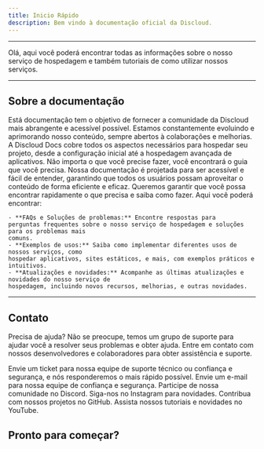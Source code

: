 ```yaml
---
title: Inicio Rápido
description: Bem vindo à documentação oficial da Discloud.
---
```


---

Olá, aqui você poderá encontrar todas as informações sobre o nosso serviço de hospedagem e também tutoriais de como utilizar nossos serviços.

---

## Sobre a documentação

<Accordions>
  <Accordion title="Quais os nossos objetivos?" emote="ClipboardCheck">
    Está documentação tem o objetivo de fornecer a comunidade da Discloud mais abrangente e
    acessível possível. Estamos constantemente evoluindo e aprimorando nosso conteúdo, sempre
    abertos à colaborações e melhorias.
  </Accordion>
  <Accordion title="Qual conteúdo temos?" emote="LibraryBig">
    A Discloud Docs cobre todos os aspectos necessários para hospedar seu projeto, desde a
    configuração inicial até a hospedagem avançada de aplicativos. Não importa o que você precise
    fazer, você encontrará o guia que você precisa.
  </Accordion>
  <Accordion title="Acessibilidade" emote="PersonStanding">
    Nossa documentação é projetada para ser acessível e fácil de entender, garantindo que todos os
    usuários possam aproveitar o conteúdo de forma eficiente e eficaz. Queremos garantir que você
    possa encontrar rapidamente o que precisa e saiba como fazer.
  </Accordion>
  <Accordion title="O que você irá encontrar?" emote="Search">
    Aqui você poderá encontrar: 
    
    - **FAQs e Soluções de problemas:** Encontre respostas para
    perguntas frequentes sobre o nosso serviço de hospedagem e soluções para os problemas mais
    comuns. 
    - **Exemplos de usos:** Saiba como implementar diferentes usos de nossos serviços, como
    hospedar aplicativos, sites estáticos, e mais, com exemplos práticos e intuitivos. 
    - **Atualizações e novidades:** Acompanhe as últimas atualizações e novidades do nosso serviço de
    hospedagem, incluindo novos recursos, melhorias, e outras novidades.
  </Accordion>
</Accordions>

---

## Contato

Precisa de ajuda? Não se preocupe, temos um grupo de suporte para ajudar você a resolver seus
problemas e obter ajuda. Entre em contato com nossos desenvolvedores e colaboradores para obter
assistência e suporte.

<Cards className="grid grid-cols-1 sm:grid-cols-2 md:grid-cols-3 gap-4">
  <Card
    title="Ticket"
    href="https://discordapp.com/channels/@me/930852077045940224/"
    className="border rounded-lg p-4"
  >
    Envie um ticket para nossa equipe de suporte técnico ou confiança e segurança, e nós
    responderemos o mais rápido possível.
  </Card>
  <Card
    title="Confiança e Segurança"
    href="mailto:abuse@discloudbot.com"
    className="border rounded-lg p-4"
  >
    Envie um e-mail para nossa equipe de confiança e segurança.
  </Card>
  <Card title="Discord" href="https://discord.discloudbot.com/" className="border rounded-lg p-4">
    Participe de nossa comunidade no Discord.
  </Card>
  <Card
    title="Instagram"
    href="https://www.instagram.com/discloudbot/"
    className="border rounded-lg p-4"
  >
    Siga-nos no Instagram para novidades.
  </Card>
  <Card title="Github" href="https://github.com/discloud" className="border rounded-lg p-4">
    Contribua com nossos projetos no GitHub.
  </Card>
  <Card
    title="YouTube"
    href="https://www.youtube.com/channel/UC9Q6b8Zb0Z1Jj5r6Z3Zvzjw"
    className="border rounded-lg p-4"
  >
    Assista nossos tutoriais e novidades no YouTube.
  </Card>
</Cards>

## Pronto para começar?

<Cards>
  <Card title="Como hospedar seu projeto" href="/docs/hosting" />
</Cards>
